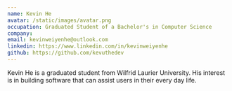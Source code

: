 ```yaml
---
name: Kevin He
avatar: /static/images/avatar.png
occupation: Graduated Student of a Bachelor's in Computer Science
company:
email: kevinweiyenhe@outlook.com
linkedin: https://www.linkedin.com/in/kevinweiyenhe
github: https://github.com/kevuthedev
---
```


Kevin He is a graduated student from Wilfrid Laurier University. His interest is in building software that can assist users in their every day life.
